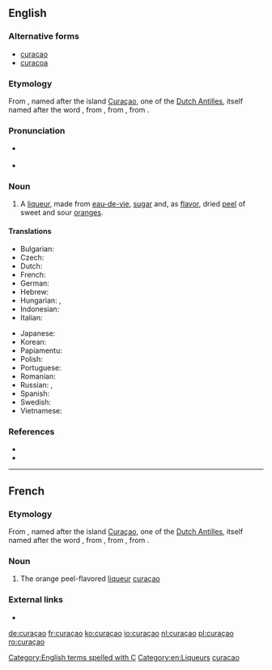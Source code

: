 {{also|Curaçao|curação|curacao}}
==English==
{{wikipedia|Curaçao liqueur|curaçao}}

===Alternative forms===
* [[curacao]]
* [[curacoa]]

===Etymology===
From {{etyl|nl|en}}, named after the island [[Curaçao]], one of the [[Dutch Antilles]], itself named after the {{etyl|pt|en}} word {{term|curação||medical cure|lang=pt}}, from {{etyl|la|en}} {{term|curatio||cure|lang=la}}, from {{term|curare||to cure|lang=la}}, from {{term|cura||care, cure|lang=la}}.

===Pronunciation===
* {{a|UK}} {{IPA|/ˈkjuːɹəsaʊ/|/ˈkjuːɹəsəʊ/|lang=en}}
* {{a|US}} {{IPA|/ˈk(j)ʊəɹ.əˌsaʊ/|/ˈk(j)ʊəɹ.əˌsoʊ/|/ˌk(j)ʊər.əˈsaʊ/|/ˌk(j)ʊər.əˈsoʊ/|lang=en}}

===Noun===
{{en-noun|~|curaçaos}}

# A [[liqueur]], made from [[eau-de-vie]], [[sugar]] and, as [[flavor]], dried [[peel]] of sweet and sour [[orange]]s.

====Translations====
{{trans-top|liqueur}}
* Bulgarian: {{t|bg|кюрасо|n|tr=kjurasó}}
* Czech: {{t|cs|Curaçao likér}}
* Dutch: {{t+|nl|curaçao|m}}
* French: {{t+|fr|curaçao|m}}
* German: {{t+|de|Curaçao|m}}
* Hebrew: {{t|he|קוראסאו}}
* Hungarian: {{t|hu|küraszó}}, {{t|hu|narancslikőr}}
* Indonesian: {{t|id|Curaçao}}
* Italian: {{t|it|Curaçao|m}}
{{trans-mid}}
* Japanese: {{t|ja|キュラソー|tr=kyurasō}}
* Korean: {{t|ko|퀴라소|sc=Kore}} {{qualifier|리큐어}}
* Papiamentu: {{t|pap|Curacao likeur}}
* Polish: {{t|pl|curacao|n}}
* Portuguese: {{t|pt|curaçau|m}}
* Romanian: {{t|ro|Curaçao}}
* Russian: {{t+|ru|кюрасо|m|tr=kjurasó|sc=Cyrl}} {{qualifier|ликёр}}, {{t|ru|кюрасао|m|tr=kjurasáo|sc=Cyrl}} {{qualifier|ликёр}}
* Spanish: {{t|es|curaçao|m}}
* Swedish: {{t|sv|Curaçao}}
* Vietnamese: {{t|vi|Curaçao}}
{{trans-bottom}}

===References===
* {{R:Webster NCD 1967}}
* {{R:NPLarousse}}

[[Category:English terms spelled with Ç]]
[[Category:en:Liqueurs]]

----

==French==

===Etymology===
From {{etyl|nl|fr}}, named after the island [[Curaçao]], one of the [[Dutch Antilles]], itself named after the {{etyl|pt|fr}} word {{term|curação||medical cure|lang=pt}}, from {{etyl|la|fr}} {{term|curatio||cure|lang=la}}, from {{term|curare||to cure|lang=la}}, from {{term|cura||care, cure|lang=la}}.

===Noun===
{{fr-noun|m}}

# The orange peel-flavored [[liqueur]] [[#English|curaçao]]

===External links===
* {{R:TLFi}}

[[Category:fr:Liqueurs|curacao]]

[[de:curaçao]]
[[fr:curaçao]]
[[ko:curaçao]]
[[io:curaçao]]
[[nl:curaçao]]
[[pl:curaçao]]
[[ro:curaçao]]